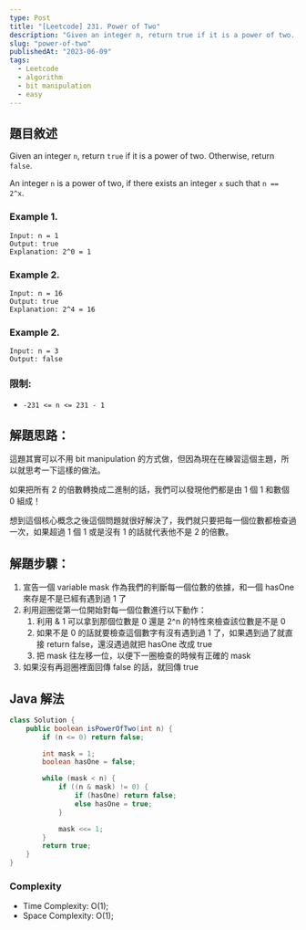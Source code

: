 ```yaml
---
type: Post
title: "[Leetcode] 231. Power of Two"
description: "Given an integer n, return true if it is a power of two. Otherwise, return false."
slug: "power-of-two"
publishedAt: "2023-06-09"
tags:
  - Leetcode
  - algorithm
  - bit manipulation
  - easy
---
```


## 題目敘述

Given an integer `n`, return `true` if it is a power of two. Otherwise, return `false`.

An integer `n` is a power of two, if there exists an integer `x` such that `n == 2^x`.

### Example 1.

```
Input: n = 1
Output: true
Explanation: 2^0 = 1
```

### Example 2.

```
Input: n = 16
Output: true
Explanation: 2^4 = 16
```

### Example 2.

```
Input: n = 3
Output: false
```

### 限制:

- `-231 <= n <= 231 - 1`

## 解題思路：

這題其實可以不用 bit manipulation 的方式做，但因為現在在練習這個主題，所以就思考一下這樣的做法。

如果把所有 2 的倍數轉換成二進制的話，我們可以發現他們都是由 1 個 1 和數個 0 組成！

想到這個核心概念之後這個問題就很好解決了，我們就只要把每一個位數都檢查過一次，如果超過 1 個 1 或是沒有 1 的話就代表他不是 2 的倍數。

## 解題步驟：

1. 宣告一個 variable mask 作為我們的判斷每一個位數的依據，和一個 hasOne 來存是不是已經有遇到過 1 了
2. 利用迴圈從第一位開始對每一個位數進行以下動作：
   1. 利用 & 1 可以拿到那個位數是 0 還是 2^n 的特性來檢查該位數是不是 0
   2. 如果不是 0 的話就要檢查這個數字有沒有遇到過 1 了，如果遇到過了就直接 return false，還沒遇過就把 hasOne 改成 true
   3. 把 mask 往左移一位，以便下一圈檢查的時候有正確的 mask
3. 如果沒有再迴圈裡面回傳 false 的話，就回傳 true

## Java 解法

```java
class Solution {
    public boolean isPowerOfTwo(int n) {
        if (n <= 0) return false;

        int mask = 1;
        boolean hasOne = false;

        while (mask < n) {
            if ((n & mask) != 0) {
                if (hasOne) return false;
                else hasOne = true;
            }

            mask <<= 1;
        }
        return true;
    }
}
```

### Complexity

- Time Complexity: O(1);
- Space Complexity: O(1);
